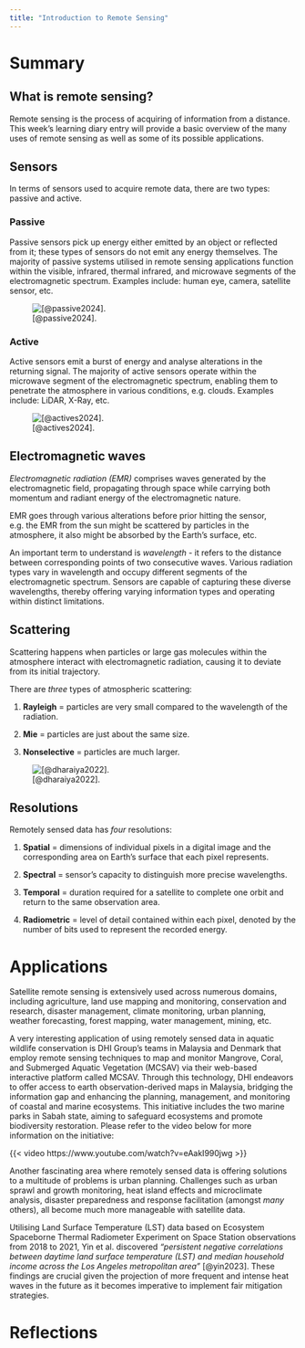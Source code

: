 ```yaml
---
title: "Introduction to Remote Sensing"
---
```


# Summary

## What is remote sensing?

Remote sensing is the process of acquiring of information from a distance. This week's learning diary entry will provide a basic overview of the many uses of remote sensing as well as some of its possible applications.

## Sensors

In terms of sensors used to acquire remote data, there are two types: passive and active.

### Passive

Passive sensors pick up energy either emitted by an object or reflected from it; these types of sensors do not emit any energy themselves. The majority of passive systems utilised in remote sensing applications function within the visible, infrared, thermal infrared, and microwave segments of the electromagnetic spectrum. Examples include: human eye, camera, satellite sensor, etc.

![[@passive2024].](passive-sensor.png)

### Active

Active sensors emit a burst of energy and analyse alterations in the returning signal. The majority of active sensors operate within the microwave segment of the electromagnetic spectrum, enabling them to penetrate the atmosphere in various conditions, e.g. clouds. Examples include: LiDAR, X-Ray, etc.

![[@actives2024].](active-sensor.png)

## Electromagnetic waves

*Electromagnetic radiation (EMR)* comprises waves generated by the electromagnetic field, propagating through space while carrying both momentum and radiant energy of the electromagnetic nature.

EMR goes through various alterations before prior hitting the sensor, e.g. the EMR from the sun might be scattered by particles in the atmosphere, it also might be absorbed by the Earth's surface, etc.

An important term to understand is *wavelength* - it refers to the distance between corresponding points of two consecutive waves. Various radiation types vary in wavelength and occupy different segments of the electromagnetic spectrum. Sensors are capable of capturing these diverse wavelengths, thereby offering varying information types and operating within distinct limitations.

## Scattering

Scattering happens when particles or large gas molecules within the atmosphere interact with electromagnetic radiation, causing it to deviate from its initial trajectory.

There are *three* types of atmospheric scattering:

1.  **Rayleigh** = particles are very small compared to the wavelength of the radiation.

2.  **Mie** = particles are just about the same size.

3.  **Nonselective** = particles are much larger.

![[@dharaiya2022].](scattering.png)

## Resolutions

Remotely sensed data has *four* resolutions:

1.  **Spatial** = dimensions of individual pixels in a digital image and the corresponding area on Earth's surface that each pixel represents.

2.  **Spectral** = sensor's capacity to distinguish more precise wavelengths.

3.  **Temporal** = duration required for a satellite to complete one orbit and return to the same observation area.

4.  **Radiometric** = level of detail contained within each pixel, denoted by the number of bits used to represent the recorded energy.

# Applications

Satellite remote sensing is extensively used across numerous domains, including agriculture, land use mapping and monitoring, conservation and research, disaster management, climate monitoring, urban planning, weather forecasting, forest mapping, water management, mining, etc.

A very interesting application of using remotely sensed data in aquatic wildlife conservation is DHI Group's teams in Malaysia and Denmark that employ remote sensing techniques to map and monitor Mangrove, Coral, and Submerged Aquatic Vegetation (MCSAV) via their web-based interactive platform called MCSAV. Through this technology, DHI endeavors to offer access to earth observation-derived maps in Malaysia, bridging the information gap and enhancing the planning, management, and monitoring of coastal and marine ecosystems. This initiative includes the two marine parks in Sabah state, aiming to safeguard ecosystems and promote biodiversity restoration. Please refer to the video below for more information on the initiative:

{{< video https://www.youtube.com/watch?v=eAakI990jwg >}}

Another fascinating area where remotely sensed data is offering solutions to a multitude of problems is urban planning. Challenges such as urban sprawl and growth monitoring, heat island effects and microclimate analysis, disaster preparedness and response facilitation (amongst *many* others), all become much more manageable with satellite data.

Utilising Land Surface Temperature (LST) data based on Ecosystem Spaceborne Thermal Radiometer Experiment on Space Station observations from 2018 to 2021, Yin et al. discovered *"persistent negative correlations between daytime land surface temperature (LST) and median household income across the Los Angeles metropolitan area"* [@yin2023]. These findings are crucial given the projection of more frequent and intense heat waves in the future as it becomes imperative to implement fair mitigation strategies.

# Reflections
